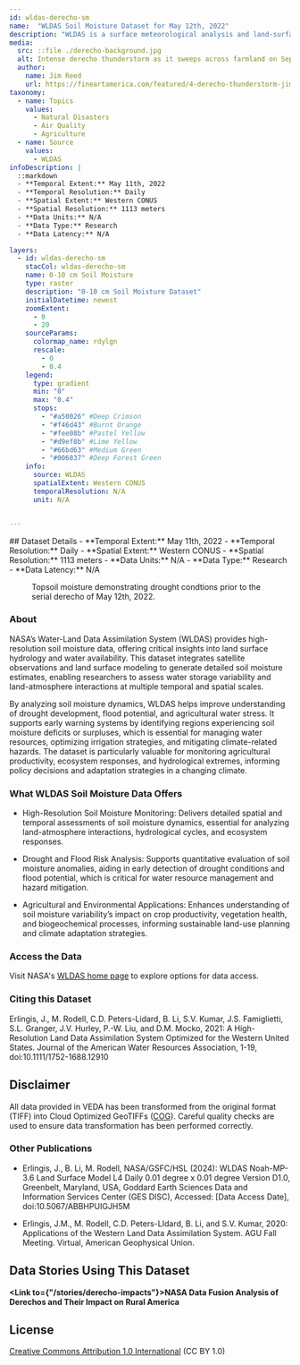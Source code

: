 ---
id: wldas-derecho-sm
name:  "WLDAS Soil Moisture Dataset for May 12th, 2022"
description: "WLDAS is a surface meteorological analysis and land-surface model dataset running in operations to produce outputs of soil moisture, snow, surface fluxes, streamflow, etc. for drought monitoring and other applications."
media:
  src: ::file ./derecho-background.jpg
  alt: Intense derecho thunderstorm as it sweeps across farmland on September 23, 2018
  author:
    name: Jim Reed
    url: https://fineartamerica.com/featured/4-derecho-thunderstorm-jim-reed-photographyscience-photo-library.html
taxonomy:
  - name: Topics
    values:
      - Natural Disasters
      - Air Quality
      - Agriculture
  - name: Source
    values:
      - WLDAS
infoDescription: |
  ::markdown
  - **Temporal Extent:** May 11th, 2022
  - **Temporal Resolution:** Daily
  - **Spatial Extent:** Western CONUS
  - **Spatial Resolution:** 1113 meters
  - **Data Units:** N/A
  - **Data Type:** Research
  - **Data Latency:** N/A     

layers:
  - id: wldas-derecho-sm
    stacCol: wldas-derecho-sm
    name: 0-10 cm Soil Moisture
    type: raster
    description: "0-10 cm Soil Moisture Dataset"
    initialDatetime: newest
    zoomExtent:
      - 0
      - 20
    sourceParams:
      colormap_name: rdylgn
      rescale:
        - 0
        - 0.4
    legend:
      type: gradient
      min: "0"
      max: "0.4"
      stops:
        - "#a50026" #Deep Crimson
        - "#f46d43" #Burnt Orange
        - "#fee08b" #Pastel Yellow
        - "#d9ef8b" #Lime Yellow
        - "#66bd63" #Medium Green
        - "#006837" #Deep Forest Green
    info:
      source: WLDAS
      spatialExtent: Western CONUS
      temporalResolution: N/A
      unit: N/A


---
<Block>
  <Prose>
  ## Dataset Details
  - **Temporal Extent:** May 11th, 2022
  - **Temporal Resolution:** Daily
  - **Spatial Extent:** Western CONUS
  - **Spatial Resolution:** 1113 meters
  - **Data Units:** N/A
  - **Data Type:** Research
  - **Data Latency:** N/A
  </Prose>
<Figure>
  <Map
    datasetId='wldas-derecho-sm'
    layerId='wldas-derecho-sm'
    dateTime='2022-05-11'
    center={[-107, 44]}
    zoom={4.5}
  />
  <Caption
    attrAuthor='NASA'
    attrUrl='https://nasa.gov/'
  >
    Topsoil moisture demonstrating drought condtions prior to the serial derecho of May 12th, 2022.
  </Caption>
  </Figure>
</Block>

<Block>
  <Prose>

  ### About

  NASA’s Water-Land Data Assimilation System (WLDAS) provides high-resolution soil moisture data, offering critical insights into land surface hydrology and water availability. This dataset integrates satellite observations and land surface modeling to generate detailed soil moisture estimates, enabling researchers to assess water storage variability and land-atmosphere interactions at multiple temporal and spatial scales.

  By analyzing soil moisture dynamics, WLDAS helps improve understanding of drought development, flood potential, and agricultural water stress. It supports early warning systems by identifying regions experiencing soil moisture deficits or surpluses, which is essential for managing water resources, optimizing irrigation strategies, and mitigating climate-related hazards. The dataset is particularly valuable for monitoring agricultural productivity, ecosystem responses, and hydrological extremes, informing policy decisions and adaptation strategies in a changing climate.

  </Prose>
</Block>

<Block>
  
  <Prose>

  ### What WLDAS Soil Moisture Data Offers

  * High-Resolution Soil Moisture Monitoring: Delivers detailed spatial and temporal assessments of soil moisture dynamics, essential for analyzing land-atmosphere interactions, hydrological cycles, and ecosystem responses.
  
  * Drought and Flood Risk Analysis: Supports quantitative evaluation of soil moisture anomalies, aiding in early detection of drought conditions and flood potential, which is critical for water resource management and hazard mitigation.
  
  * Agricultural and Environmental Applications: Enhances understanding of soil moisture variability’s impact on crop productivity, vegetation health, and biogeochemical processes, informing sustainable land-use planning and climate adaptation strategies.
    
  </Prose>
</Block>

<Block>
  <Prose>
  
  ### Access the Data

  Visit NASA's [WLDAS home page](https://ldas.gsfc.nasa.gov/wldas/wldas-project-goals) to explore options for data access.
  
  </Prose>
</Block>

<Block>
  <Prose>
    
  ### Citing this Dataset

  Erlingis, J., M. Rodell, C.D. Peters-Lidard, B. Li, S.V. Kumar, J.S. Famiglietti, S.L. Granger, J.V. Hurley, P.-W. Liu, and D.M. Mocko, 2021: A High-Resolution Land Data Assimilation System Optimized for the Western United States. Journal of the American Water Resources Association, 1-19, doi:10.1111/1752-1688.12910
  
  </Prose>
</Block>

<Block>
  <Prose>
  
  ## Disclaimer

  All data provided in VEDA has been transformed from the original format (TIFF) into Cloud Optimized GeoTIFFs ([COG](https://www.cogeo.org)). Careful quality checks are used to ensure data transformation has been performed correctly.  
  
  </Prose>
</Block>

<Block>
  <Prose>

  ### Other Publications
  
  * Erlingis, J., B. Li, M. Rodell, NASA/GSFC/HSL (2024): WLDAS Noah-MP-3.6 Land Surface Model L4 Daily 0.01 degree x 0.01 degree Version D1.0, Greenbelt, Maryland, USA, Goddard Earth Sciences Data and Information Services Center (GES DISC), Accessed: [Data Access Date], doi:10.5067/ABBHPUIGJH5M
  
  * Erlingis, J.M., M. Rodell, C.D. Peters-LIdard, B. Li, and S.V. Kumar, 2020: Applications of the Western Land Data Assimilation System. AGU Fall Meeting. Virtual, American Geophysical Union.
  </Prose>
</Block>

<Block>
  <Prose>
  
  ## Data Stories Using This Dataset
  
  **<Link to={"/stories/derecho-impacts"}>NASA Data Fusion Analysis of Derechos and Their Impact on Rural America</Link>**
  
  </Prose>
</Block>

<Block>
  <Prose>
  
  ## License
  
  [Creative Commons Attribution 1.0 International](https://creativecommons.org/publicdomain/zero/1.0/legalcode) (CC BY 1.0)

  </Prose>
</Block>
